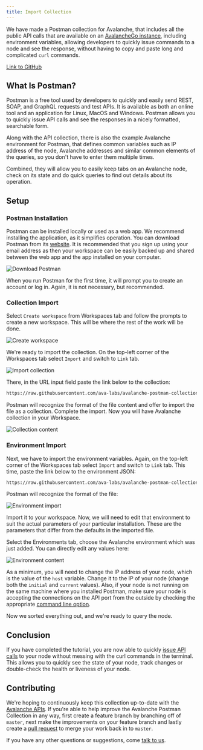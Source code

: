 ```yaml
---
title: Import Collection
---
```


We have made a Postman collection for Avalanche, that includes all the public API calls that are available on an [AvalancheGo instance](https://github.com/ava-labs/avalanchego/releases/), including environment variables, allowing developers to quickly issue commands to a node and see the response, without having to copy and paste long and complicated `curl` commands.

[Link to GitHub](https://github.com/ava-labs/avalanche-postman-collection/)

What Is Postman?[​](#what-is-postman "Direct link to heading")
--------------------------------------------------------------

Postman is a free tool used by developers to quickly and easily send REST, SOAP, and GraphQL requests and test APIs. It is available as both an online tool and an application for Linux, MacOS and Windows. Postman allows you to quickly issue API calls and see the responses in a nicely formatted, searchable form.

Along with the API collection, there is also the example Avalanche environment for Postman, that defines common variables such as IP address of the node, Avalanche addresses and similar common elements of the queries, so you don't have to enter them multiple times.

Combined, they will allow you to easily keep tabs on an Avalanche node, check on its state and do quick queries to find out details about its operation.

Setup[​](#setup "Direct link to heading")
-----------------------------------------

### Postman Installation[​](#postman-installation "Direct link to heading")

Postman can be installed locally or used as a web app. We recommend installing the application, as it simplifies operation. You can download Postman from its [website](https://www.postman.com/downloads/). It is recommended that you sign up using your email address as then your workspace can be easily backed up and shared between the web app and the app installed on your computer.

![Download Postman](/images/postman1.png)

When you run Postman for the first time, it will prompt you to create an account or log in. Again, it is not necessary, but recommended.

### Collection Import[​](#collection-import "Direct link to heading")

Select `Create workspace` from Workspaces tab and follow the prompts to create a new workspace. This will be where the rest of the work will be done.

![Create workspace](/images/postman2.png)

We're ready to import the collection. On the top-left corner of the Workspaces tab select `Import` and switch to `Link` tab.

![Import collection](/images/postman3.png)

There, in the URL input field paste the link below to the collection:

```bash
https://raw.githubusercontent.com/ava-labs/avalanche-postman-collection/master/Avalanche.postman_collection.json
```

Postman will recognize the format of the file content and offer to import the file as a collection. Complete the import. Now you will have Avalanche collection in your Workspace.

![Collection content](/images/postman4.png)

### Environment Import[​](#environment-import "Direct link to heading")

Next, we have to import the environment variables. Again, on the top-left corner of the Workspaces tab select `Import` and switch to `Link` tab. This time, paste the link below to the environment JSON:

```bash
https://raw.githubusercontent.com/ava-labs/avalanche-postman-collection/master/Example-Avalanche-Environment.postman_environment.json
```

Postman will recognize the format of the file:

![Environment import](/images/postman5.png)

Import it to your workspace. Now, we will need to edit that environment to suit the actual parameters of your particular installation. These are the parameters that differ from the defaults in the imported file.

Select the Environments tab, choose the Avalanche environment which was just added. You can directly edit any values here:

![Environment content](/images/postman6.png)

As a minimum, you will need to change the IP address of your node, which is the value of the `host` variable. Change it to the IP of your node (change both the `initial` and `current` values). Also, if your node is not running on the same machine where you installed Postman, make sure your node is accepting the connections on the API port from the outside by checking the appropriate [command line option](/docs/nodes/configure/configs-flags#http-server).

Now we sorted everything out, and we're ready to query the node.

Conclusion[​](#conclusion "Direct link to heading")
---------------------------------------------------

If you have completed the tutorial, you are now able to quickly [issue API calls](/docs/tooling/avalanche-postman/making-api-calls) to your node without messing with the curl commands in the terminal. This allows you to quickly see the state of your node, track changes or double-check the health or liveness of your node.

Contributing[​](#contributing "Direct link to heading")
-------------------------------------------------------

We're hoping to continuously keep this collection up-to-date with the [Avalanche APIs](/docs/api-reference/p-chain/api). If you're able to help improve the Avalanche Postman Collection in any way, first create a feature branch by branching off of `master`, next make the improvements on your feature branch and lastly create a [pull request](https://github.com/ava-labs/avalanche-docs/pulls) to merge your work back in to `master`.

If you have any other questions or suggestions, come [talk to us](https://chat.avalabs.org/).